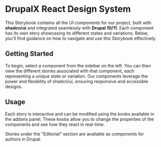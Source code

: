 # DrupalX React Design System

This Storybook contains all the UI components for our project, built with
**shadcn/ui** and integrated seamlessly with **Drupal 10/11**. Each component
has its own story showcasing its different states and variations. Below, you'll
find guidance on how to navigate and use this Storybook effectively.

## Getting Started

To begin, select a component from the sidebar on the left. You can then view
the different stories associated with that component, each representing a
unique state or variation. Our components leverage the power and flexibility of
shadcn/ui, ensuring responsive and accessible designs.

## Usage

Each story is interactive and can be modified using the knobs available in the
addons panel. These knobs allow you to change the properties of the components
and see how they react in real-time.

Stories under the "Editorial" section are available as components for authors
in Drupal.
